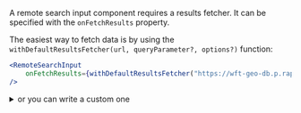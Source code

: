 A remote search input component requires a results fetcher. It can be specified with the `onFetchResults` property.

The easiest way to fetch data is by using the `withDefaultResultsFetcher(url, queryParameter?, options?)` function:

```jsx dark
<RemoteSearchInput
    onFetchResults={withDefaultResultsFetcher("https://wft-geo-db.p.rapidapi.com/v1/geo/countries?limit=5", "namePrefix")}
/>
```

<details><summary >or you can write a custom one</summary>

A custom results fetcher must returned a `Promise` that resolved to an array of data.

```jsx dark
function fetchResults(event, query) {
    return new Promise((resolve, reject) => {
        fetch(`https://wft-geo-db.p.rapidapi.com/v1/geo/countries?limit=5&namePrefix=${query}`)
            .then(response => {
                resolve(response.json());
            })
            .catch(error => {
                reject(error);
            })
    });
}

<RemoteSearchInput
    onFetchResults={fetchResults}
/>
```
</details>
